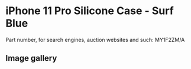 
# iPhone 11 Pro Silicone Case - Surf Blue

Part number, for search engines, auction websites and such: MY1F2ZM/A

## Image gallery

<div style={{ width: '100%', maxWidth: '768px' }}>
<GalleryComponent
    images={[
      {
        original: "/everysource/MY1F2.webp",
        thumbnail: "/everypreview/MY1F2.webp",
      },
      {
        original: "/everysource/MY1F2_AV1.webp",
        thumbnail: "/everypreview/MY1F2_AV1.webp",
      },
      {
        original: "/everysource/MY1F2_AV2.webp",
        thumbnail: "/everypreview/MY1F2_AV2.webp",
      },
      {
        original: "/everysource/MY1F2_AV3.webp",
        thumbnail: "/everypreview/MY1F2_AV3.webp",
      },
      {
        original: "/everysource/MY1F2_AV4.webp",
        thumbnail: "/everypreview/MY1F2_AV4.webp",
      },
      {
        original: "/everysource/MY1F2_AV5.webp",
        thumbnail: "/everypreview/MY1F2_AV5.webp",
      }
    ]}
  />
</div>